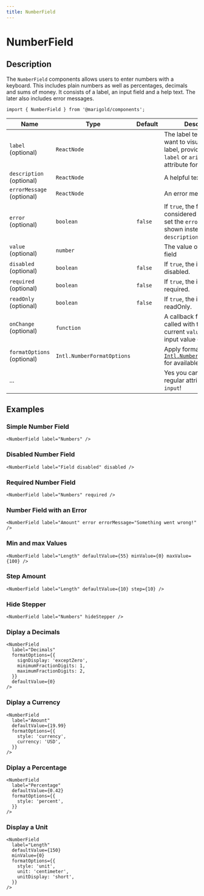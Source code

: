 ```yaml
---
title: NumberField
---
```


# NumberField

## Description

The `NumberField` components allows users to enter numbers with a keyboard. This includes plain numbers as well as percentages, decimals and sums of money. It consists of a label, an input field and a help text. The later also includes error messages.

<MarigoldTheme>
  <NumberField
    label="Try me"
    description="You should really try this!"
    defaultValue={9.99}
    formatOptions={{
      style: 'currency',
      currency: 'EUR',
    }}
  />
</MarigoldTheme>

```tsx onlyCode
import { NumberField } from '@marigold/components';
```

| Name                       | Type                       | Default | Description                                                                                                                                                                          |
| -------------------------- | -------------------------- | ------- | ------------------------------------------------------------------------------------------------------------------------------------------------------------------------------------ |
| `label` (optional)         | `ReactNode`                |         | The label text. If you don't want to visually display a label, provide an `aria-label` or `aria-labelledby` attribute for accessibility.                                             |
| `description` (optional)   | `ReactNode`                |         | A helpful text                                                                                                                                                                       |
| `errorMessage` (optional)  | `ReactNode`                |         | An error message                                                                                                                                                                     |
| `error` (optional)         | `boolean`                  | `false` | If `true`, the field is considered invalid and if set the `errorMessage` is shown instead of the `description`.                                                                      |
| `value` (optional)         | `number`                   |         | The value of the input field                                                                                                                                                         |
| `disabled` (optional)      | `boolean`                  | `false` | If `true`, the input is disabled.                                                                                                                                                    |
| `required` (optional)      | `boolean`                  | `false` | If `true`, the input is required.                                                                                                                                                    |
| `readOnly` (optional)      | `boolean`                  | `false` | If `true`, the input is readOnly.                                                                                                                                                    |
| `onChange` (optional)      | `function`                 |         | A callback function that is called with the input's current `value` when the input value changes.                                                                                    |
| `formatOptions` (optional) | `Intl.NumberFormatOptions` |         | Apply formatting. See [`Intl.NumberFormatOptions`](https://developer.mozilla.org/docs/Web/JavaScript/Reference/Global_Objects/Intl/NumberFormat/NumberFormat) for available options. |
| ...                        |                            |         | Yes you can use all regular attributes of `input`!                                                                                                                                   |

## Examples

### Simple Number Field

```tsx
<NumberField label="Numbers" />
```

### Disabled Number Field

```tsx
<NumberField label="Field disabled" disabled />
```

### Required Number Field

```tsx
<NumberField label="Numbers" required />
```

### Number Field with an Error

```tsx
<NumberField label="Amount" error errorMessage="Something went wrong!" />
```

### Min and max Values

```tsx
<NumberField label="Length" defaultValue={55} minValue={0} maxValue={100} />
```

### Step Amount

```tsx
<NumberField label="Length" defaultValue={10} step={10} />
```

### Hide Stepper

```tsx
<NumberField label="Numbers" hideStepper />
```

### Diplay a Decimals

```tsx
<NumberField
  label="Decimals"
  formatOptions={{
    signDisplay: 'exceptZero',
    minimumFractionDigits: 1,
    maximumFractionDigits: 2,
  }}
  defaultValue={0}
/>
```

### Diplay a Currency

```tsx
<NumberField
  label="Amount"
  defaultValue={19.99}
  formatOptions={{
    style: 'currency',
    currency: 'USD',
  }}
/>
```

### Diplay a Percentage

```tsx
<NumberField
  label="Percentage"
  defaultValue={0.42}
  formatOptions={{
    style: 'percent',
  }}
/>
```

### Display a Unit

```tsx
<NumberField
  label="Length"
  defaultValue={150}
  minValue={0}
  formatOptions={{
    style: 'unit',
    unit: 'centimeter',
    unitDisplay: 'short',
  }}
/>
```
